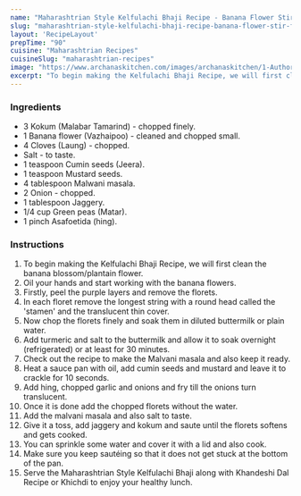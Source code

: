 ---
name: "Maharashtrian Style Kelfulachi Bhaji Recipe - Banana Flower Stir Fry Recipe"
slug: "maharashtrian-style-kelfulachi-bhaji-recipe-banana-flower-stir-fry-recipe"
layout: 'RecipeLayout'
prepTime: "90"
cuisine: "Maharashtrian Recipes"
cuisineSlug: "maharashtrian-recipes"
image: "https://www.archanaskitchen.com/images/archanaskitchen/1-Author/sibyl_sunitha/Maharashtrian_Style_Kelfulachi_Bhaji_Recipe_Banana_Floweret_Stir_Fry_Recipe.jpg"
excerpt: "To begin making the Kelfulachi Bhaji Recipe, we will first clean the banana blossomplantain flower"
---

### Ingredients

- 3 Kokum (Malabar Tamarind) - chopped finely.
- 1 Banana flower (Vazhaipoo) - cleaned and chopped small.
- 4 Cloves (Laung) - chopped.
- Salt - to taste.
- 1 teaspoon Cumin seeds (Jeera).
- 1 teaspoon Mustard seeds.
- 4 tablespoon Malwani masala.
- 2 Onion - chopped.
- 1 tablespoon Jaggery.
- 1/4 cup Green peas (Matar).
- 1 pinch Asafoetida (hing).

### Instructions

1. To begin making the Kelfulachi Bhaji Recipe, we will first clean the banana blossom/plantain flower.
1. Oil your hands and start working with the banana flowers.
1. Firstly, peel the purple layers and remove the florets.
1. In each floret remove the longest string with a round head called the 'stamen' and the translucent thin cover.
1. Now chop the florets finely and soak them in diluted buttermilk or plain water.
1. Add turmeric and salt to the buttermilk and allow it to soak overnight (refrigerated) or at least for 30 minutes.
1. Check out the recipe to make the Malvani masala and also keep it ready.
1. Heat a sauce pan with oil, add cumin seeds and mustard and leave it to crackle for 10 seconds.
1. Add hing, chopped garlic and onions and fry till the onions turn translucent.
1. Once it is done add the chopped florets without the water.
1. Add the malvani masala and also salt to taste.
1. Give it a toss, add jaggery and kokum and saute until the florets softens and gets cooked.
1. You can sprinkle some water and cover it with a lid and also cook.
1. Make sure you keep sautéing so that it does not get stuck at the bottom of the pan.
1. Serve the Maharashtrian Style Kelfulachi Bhaji along with Khandeshi Dal Recipe or Khichdi to enjoy your healthy lunch.
